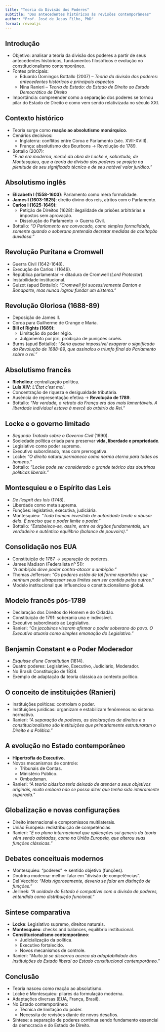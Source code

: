 ```yaml
---
title: "Teoria da Divisão dos Poderes"
subtitle: "Dos antecedentes históricos às revisões contemporâneas"
author: "Prof. José de Jesus Filho, PhD"
format: revealjs
---
```


## Introdução

- Objetivo: analisar a teoria da divisão dos poderes a partir de seus antecedentes históricos, fundamentos filosóficos e evolução no constitucionalismo contemporâneo.
- Fontes principais:
  - Eduardo Domingos Bottallo (2007) – *Teoria da divisão dos poderes: antecedentes históricos e principais aspectos*
  - Nina Ranieri – *Teoria do Estado: do Estado de Direito ao Estado Democrático de Direito*
- Importância: compreender como a separação dos poderes se tornou pilar do Estado de Direito e como vem sendo relativizada no século XXI.

## Contexto histórico

- Teoria surge como **reação ao absolutismo monárquico**.
- Cenários decisivos:
  - Inglaterra: conflitos entre Coroa e Parlamento (séc. XVII-XVIII).
  - França: absolutismo dos Bourbons → Revolução de 1789.
- Bottallo (2007):  
  *“É na era moderna, mercê da obra de Locke e, sobretudo, de Montesquieu, que a teoria da divisão dos poderes se projeta na plenitude de seu significado técnico e de seu notável valor jurídico.”*

## Absolutismo inglês

- **Elizabeth I (1558-1603)**: Parlamento como mera formalidade.
- **James I (1603-1625)**: direito divino dos reis, atritos com o Parlamento.
- **Carlos I (1625-1649)**:
  - Petição de Direitos (1628): ilegalidade de prisões arbitrárias e impostos sem aprovação.
  - Dissolução do Parlamento → Guerra Civil.
- Bottallo: *“O Parlamento era convocado, como simples formalidade, somente quando o soberano pretendia decretar medidas de aceitação duvidosa.”*

## Revolução Puritana e Cromwell

- Guerra Civil (1642-1648).
- Execução de Carlos I (1649).
- República parlamentar → ditadura de Cromwell (*Lord Protector*).
- Instabilidade institucional.
- Guizot (apud Bottallo): *“Cromwell foi sucessivamente Danton e Bonaparte, mas nunca logrou fundar um sistema.”*

## Revolução Gloriosa (1688-89)

- Deposição de James II.
- Coroa para Guilherme de Orange e Maria.
- **Bill of Rights (1689)**:
  - Limitação do poder régio.
  - Julgamento por júri, proibição de punições cruéis.
- Burns (apud Bottallo): *“Seria quase impossível exagerar o significado da Revolução de 1688-89, que assinalou o triunfo final do Parlamento sobre o rei.”*

## Absolutismo francês

- **Richelieu**: centralização política.
- **Luís XIV**: *L'État c’est moi*.
- Concentração de riqueza e desigualdade tributária.
- Ausência de representação efetiva → **Revolução de 1789**.
- Bottallo: *“Na verdade, o retrato da França era dos mais lamentáveis. A liberdade individual estava à mercê do arbítrio do Rei.”*

## Locke e o governo limitado

- *Segundo Tratado sobre o Governo Civil* (1690).
- Sociedade política criada para preservar **vida, liberdade e propriedade**.
- Legislativo como poder supremo.
- Executivo subordinado, mas com prerrogativa.
- Locke: *“O direito natural permanece como norma eterna para todos os homens.”*
- Bottallo: *“Locke pode ser considerado o grande teórico das doutrinas políticas liberais.”*

## Montesquieu e o Espírito das Leis

- *De l’esprit des lois* (1748).
- Liberdade como meta suprema.
- Funções: legislativa, executiva, judiciária.
- Montesquieu: *“Todo homem investido de autoridade tende a abusar dela. É preciso que o poder limite o poder.”*
- Bottallo: *“Estabelece-se, assim, entre os órgãos fundamentais, um verdadeiro e autêntico equilíbrio (balance de pouvoirs).”*

## Consolidação nos EUA

- Constituição de 1787 → separação de poderes.
- James Madison (Federalista nº 51):  
  *“A ambição deve poder contra-atacar a ambição.”*
- Thomas Jefferson: *“Os poderes estão de tal forma repartidos que nenhum pode ultrapassar seus limites sem ser contido pelos outros.”*
- Modelo institucional que influenciou o constitucionalismo global.

## Modelo francês pós-1789

- Declaração dos Direitos do Homem e do Cidadão.
- Constituição de 1791: soberania una e indivisível.
- Executivo subordinado ao Legislativo.
- Ranieri: *“Os jacobinos visaram afirmar o poder soberano do povo. O Executivo atuaria como simples emanação do Legislativo.”*

## Benjamin Constant e o Poder Moderador

- *Esquisse d’une Constitution* (1814).
- Quatro poderes: Legislativo, Executivo, Judiciário, Moderador.
- No Brasil: Constituição de 1824.
- Exemplo de adaptação da teoria clássica ao contexto político.

## O conceito de instituições (Ranieri)

- Instituições políticas: controlam o poder.
- Instituições jurídicas: organizam e estabilizam fenômenos no sistema normativo.
- Ranieri: *“A separação de poderes, as declarações de direitos e o constitucionalismo são instituições que primariamente estruturaram o Direito e a Política.”*

## A evolução no Estado contemporâneo

- **Hipertrofia do Executivo**.
- Novos mecanismos de controle:
  - Tribunais de Contas.
  - Ministério Público.
  - Ombudsman.
- Ranieri: *“A teoria clássica teria deixado de atender a seus objetivos originais, muito embora não se possa dizer que tenha sido inteiramente superada.”*

## Globalização e novas configurações

- Direito internacional e compromissos multilaterais.
- União Europeia: redistribuição de competências.
- Ranieri: *“É no plano internacional que aplicações sui generis da teoria vêm sendo adotadas, como na União Europeia, que alterou suas funções clássicas.”*

## Debates conceituais modernos

- Montesquieu: “poderes” → sentido objetivo (funções).
- Doutrina moderna: melhor falar em “divisão de competências”.
- Del Vecchio: *“Mais rigorosamente, deveria se falar em distinção de funções.”*
- Jellinek: *“A unidade do Estado é compatível com a divisão de poderes, entendida como distribuição funcional.”*

## Síntese comparativa

- **Locke**: Legislativo supremo, direitos naturais.
- **Montesquieu**: checks and balances, equilíbrio institucional.
- **Constitucionalismo contemporâneo**:
  - Judicialização da política.
  - Executivo fortalecido.
  - Novos mecanismos de controle.
- Ranieri: *“Muito já se discorreu acerca da adaptabilidade das instituições do Estado liberal ao Estado constitucional contemporâneo.”*

## Conclusão

- Teoria nasceu como reação ao absolutismo.
- Locke e Montesquieu: pilares da formulação moderna.
- Adaptações diversas (EUA, França, Brasil).
- No Estado contemporâneo:
  - Técnica de limitação do poder.
  - Necessita de revisões diante de novos desafios.
- Síntese: a separação de poderes continua sendo fundamento essencial da democracia e do Estado de Direito.
